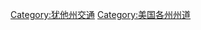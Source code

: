 {{catmore}}

{{US state highway categories}}
{{Commons cat|State highways in Utah}}

[[Category:犹他州交通‎|Category:犹他州交通‎]]
[[Category:美国各州州道|Category:美国各州州道]]
